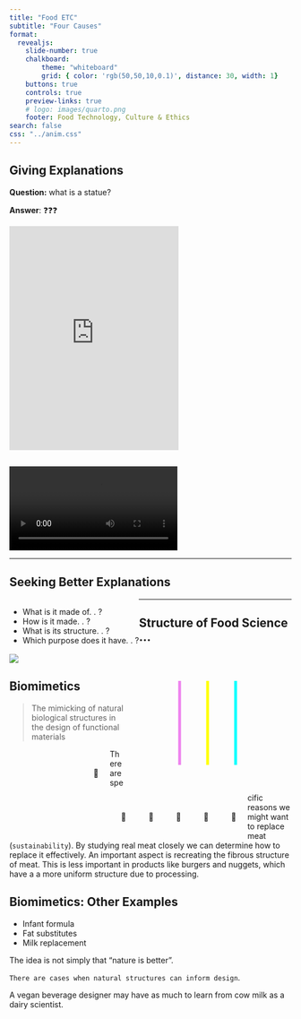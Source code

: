 ```yaml
---
title: "Food ETC"
subtitle: "Four Causes"
format:
  revealjs: 
    slide-number: true
    chalkboard:
        theme: "whiteboard"
        grid: { color: 'rgb(50,50,10,0.1)', distance: 30, width: 1}
    buttons: true
    controls: true
    preview-links: true
    # logo: images/quarto.png
    footer: Food Technology, Culture & Ethics 
search: false
css: "../anim.css"
---
```


## Giving Explanations {transition="zoom"}
 
**Question:** what is a statue?

**Answer**: ❓❓❓

<div class="sketchfab-embed-wrapper"> <iframe width="60%" height="400px" title="Busto de Augusto" frameborder="0" allowfullscreen mozallowfullscreen="true" webkitallowfullscreen="true" allow="autoplay; fullscreen" execution-while-out-of-viewport execution-while-not-rendered web-share src="https://sketchfab.com/models/d6e1c254eb99457bbf16b5e7c9f8ddd0/embed?autospin=1&autostart=1&ui_hint=0"> </iframe> </div>

##  {background-image="img/museum_lobby.png" background-transition="zoom"}

##  {background-image="img/museum_block.png" background-transition="fade" background-transition-speed="slow"}

##  {background-image="img/museum_tool.png" background-transition="fade" background-transition-speed="slow"}

##  {background-image="img/museum_head.png" background-transition="fade" background-transition-speed="slow"}

##  {background-video="vids/museum_fetti.mp4" background-transition="fade" background-transition-speed="slow"}

##  {background-color=black}

<div>
```{=html}
<video controls="true" class="video-embed" src="https://github.com/edibotopic/foodETC/raw/master/slides/three/vids/FourCauses.mp4"></video>
```
</div>

---


## Seeking Better Explanations {background-color="black"}

<ul style="float: left;">
    <li class="fragment fade-up">What is it made of. . ?</li>
    <li class="fragment fade-up">How is it made. . ?</li>
    <li class="fragment fade-up">What is its structure. . ?</li>
    <li class="fragment fade-up">Which purpose does it have. . ?</li>
</ul>

```{=html}
<div>
<svg 
xmlns="http://www.w3.org/2000/svg" 
viewBox="0 0 40 50" width="300px" height="250px"
style="float: right;">

<polyline points="10,10 10,40" stroke="violet" stroke-width="1" fill="none">
  <animate attributeName="points" dur="20s" fill="freeze" repeatCount="indefinite"
    values="10,10 10,40; 10,10 10,40; 20,10 10,40; 20,10 10,40; 10,10 10,40;"
    begin="5s"
    />
  <animate attributeName="stroke" dur="20s" fill="freeze" repeatCount="indefinite"
    values="violet; white; violet"
    begin="5s"/>
</polyline>

<polyline points="20,10 20,40" stroke="yellow" stroke-width="1" fill="none">
  <animate attributeName="points" dur="20s" fill="freeze" repeatCount="indefinite"
    values="20,10 20,40; 20,10 20,40; 10,40 30,40; 10,40 30,40; 20,10 20,40;"
    begin="5s"/>
  <animate attributeName="stroke" dur="20s" fill="freeze" repeatCount="indefinite"
    values="yellow; white; yellow"
    begin="5s"/>
</polyline>

<polyline points="30,10 30,40" stroke="aqua" stroke-width="1" fill="none">
  <animate attributeName="points" dur="20" repeatCount="indefinite"
    values="30,10 30,40; 30,10 30,40; 20,10 30,40; 20,10 30,40; 30,10 30,40;"
    begin="5s"/>
  <animate attributeName="stroke" dur="20s" fill="freeze" repeatCount="indefinite"
    values="aqua; white; aqua"
    begin="5s"/>
</polyline>

</svg>

</div>
```

---

## Structure of Food Science ... {background-color=black}

![](img/FS_CAUSES.jpg)

## Biomimetics

> The mimicking of natural biological structures in the design of functional materials

:::{.r-fit-text}
<div style="padding-left:130px">
<div title="meat on bone" class="rotate" style="float:left; padding: 20px;">
<span>🍖</span>
</div>
<div title="cut of meat" class="rotate" style="float: left; padding: 20px;">
<span>🥩</span>					
</div>
<div title="bacon" class="rotate" style="float: left; padding: 20px;">
<span>🥓</span>					
</div>
<div title="drumstick" class="rotate" style="float: left; padding: 20px;">
<span>🍗</span>					
</div>	
<div title="burger" class="rotate" style="float: left; padding: 20px;">
<span>🍔</span>					
</div>	
<div title="hotdog" class="rotate" style="float: left; padding: 20px;">
<span>🌭</span>					
</div>	
</div>
:::

::: {.callout}
There are specific reasons we might want to replace meat (`sustainability`).
By studying real meat closely we can determine how to replace it effectively.
An important aspect is recreating the fibrous structure of meat.
This is less important in products like burgers and nuggets,
which have a a more uniform structure due to processing.
:::

## Biomimetics: Other Examples

- Infant formula
- Fat substitutes
- Milk replacement

::: {.callout-note}

The idea is not simply that "nature is better".

`There are cases when natural structures can inform design`.

A vegan beverage designer may have as much to learn from cow milk as a dairy scientist.

:::
